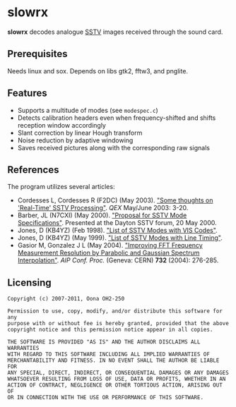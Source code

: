 =slowrx=
'''slowrx''' decodes analogue [http://en.wikipedia.org/wiki/Slow-scan_television SSTV] images received through the sound card.

==Prerequisites==
Needs linux and sox. Depends on libs gtk2, fftw3, and pnglite.

==Features==
*Supports a multitude of modes (see <code>modespec.c</code>)
*Detects calibration headers even when frequency-shifted and shifts reception window accordingly
*Slant correction by linear Hough transform
*Noise reduction by adaptive windowing
*Saves received pictures along with the corresponding raw signals

==References==
The program utilizes several articles:
*Cordesses L, Cordesses R (F2DC) (May 2003). [http://lionel.cordesses.free.fr/gpages/Cordesses.pdf "Some thoughts on 'Real-Time' SSTV Processing"]. ''QEX'' May/June 2003: 3-20.
*Barber, JL (N7CXI) (May 2000). [http://www.barberdsp.com/files/Dayton%20Paper.pdf "Proposal for SSTV Mode Specifications"]. Presented at the Dayton SSTV forum, 20 May 2000.
*Jones, D (KB4YZ) (Feb 1998). [http://www.tima.com/~djones/vis.txt "List of SSTV Modes with VIS Codes"].
*Jones, D (KB4YZ) (May 1999). [http://www.tima.com/~djones/line.txt "List of SSTV Modes with Line Timing"].
*Gasior M, Gonzalez J L (May 2004). [http://cdsweb.cern.ch/record/738182/files/ab-2004-023.pdf "Improving FFT Frequency Measurement Resolution by Parabolic and Gaussian Spectrum Interpolation"]. ''AIP Conf. Proc.'' (Geneva: CERN) '''732''' (2004): 276-285.

==Licensing==
<pre>Copyright (c) 2007-2011, Oona OH2-250

Permission to use, copy, modify, and/or distribute this software for any
purpose with or without fee is hereby granted, provided that the above
copyright notice and this permission notice appear in all copies.

THE SOFTWARE IS PROVIDED "AS IS" AND THE AUTHOR DISCLAIMS ALL WARRANTIES
WITH REGARD TO THIS SOFTWARE INCLUDING ALL IMPLIED WARRANTIES OF
MERCHANTABILITY AND FITNESS. IN NO EVENT SHALL THE AUTHOR BE LIABLE FOR
ANY SPECIAL, DIRECT, INDIRECT, OR CONSEQUENTIAL DAMAGES OR ANY DAMAGES
WHATSOEVER RESULTING FROM LOSS OF USE, DATA OR PROFITS, WHETHER IN AN
ACTION OF CONTRACT, NEGLIGENCE OR OTHER TORTIOUS ACTION, ARISING OUT OF
OR IN CONNECTION WITH THE USE OR PERFORMANCE OF THIS SOFTWARE.</pre>
